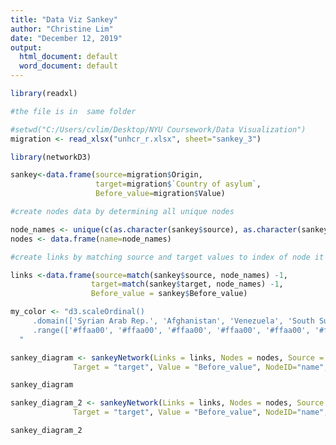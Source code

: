 ---
title: "Data Viz Sankey"
author: "Christine Lim"
date: "December 12, 2019"
output:
  html_document: default
  word_document: default
---

```{r}
library(readxl)

#the file is in  same folder

#setwd("C:/Users/cvlim/Desktop/NYU Coursework/Data Visualization")
migration <- read_xlsx("unhcr_r.xlsx", sheet="sankey_3")

```

```{r}
library(networkD3)
```

```{r}
sankey<-data.frame(source=migration$Origin, 
                   target=migration$`Country of asylum`, 
                   Before_value=migration$Value)

#create nodes data by determining all unique nodes

node_names <- unique(c(as.character(sankey$source), as.character(sankey$target)))
nodes <- data.frame(name=node_names)

#create links by matching source and target values to index of node it refers to in the nodes data frame

links <-data.frame(source=match(sankey$source, node_names) -1, 
                  target=match(sankey$target, node_names) -1,
                  Before_value = sankey$Before_value)


```

```{r}

my_color <- "d3.scaleOrdinal()
     .domain(['Syrian Arab Rep.', 'Afghanistan', 'Venezuela', 'South Sudan', 'Dem. Rep. of the Congo', 'Iraq', 'Somalia', 'Yemen', 'Cuba', 'Turkey', 'Pakistan', 'Colombia', 'Uganda', 'Germany'])
     .range(['#ffaa00', '#ffaa00', '#ffaa00', '#ffaa00', '#ffaa00', '#ffaa00', '#ffaa00', '#ffaa00', '#ffaa00', '#86bcb6', '#86bcb6', '#86bcb6', '#86bcb6', '#86bcb6']);
  "

```

```{r}
sankey_diagram <- sankeyNetwork(Links = links, Nodes = nodes, Source = "source", 
              Target = "target", Value = "Before_value", NodeID="name",  colourScale = my_color, fontSize = 8, fontFamily = "Verdana", sinksRight = T, width=375, height=230)

sankey_diagram

```


```{r}
sankey_diagram_2 <- sankeyNetwork(Links = links, Nodes = nodes, Source = "source", 
              Target = "target", Value = "Before_value", NodeID="name",  colourScale = my_color, fontSize = 10, fontFamily = "Verdana",  width=635, height=260)

sankey_diagram_2

```

